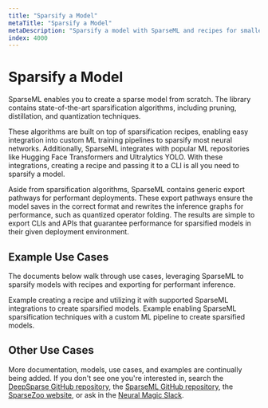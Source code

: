 ```yaml
---
title: "Sparsify a Model"
metaTitle: "Sparsify a Model"
metaDescription: "Sparsify a model with SparseML and recipes for smaller, faster, and cheaper model inferences in deployment"
index: 4000
---
```


# Sparsify a Model

SparseML enables you to create a sparse model from scratch. The library contains state-of-the-art sparsification algorithms, including pruning, distillation, and quantization techniques.

These algorithms are built on top of sparsification recipes, enabling easy integration into custom ML training pipelines to sparsify most neural networks.
Additionally, SparseML integrates with popular ML repositories like Hugging Face Transformers and Ultralytics YOLO. With these integrations, creating a recipe and passing it to a CLI is all you need to sparsify a model.

Aside from sparsification algorithms, SparseML contains generic export pathways for performant deployments.
These export pathways ensure the model saves in the correct format and rewrites the inference graphs for performance, such as quantized operator folding.
The results are simple to export CLIs and APIs that guarantee performance for sparsified models in their given deployment environment.

## Example Use Cases

The documents below walk through use cases, leveraging SparseML to sparsify models with recipes and exporting for performant inference.

<LinkCards>
  <LinkCard href="./supported-integrations" heading="Supported Integrations">
    Example creating a recipe and utilizing it with supported SparseML integrations to create sparsified models.
  </LinkCard>

  <LinkCard href="./custom-integrations" heading="Custom Integrations">
    Example enabling SparseML sparsification techniques with a custom ML pipeline to create sparsified models.
  </LinkCard>
</LinkCards>

## Other Use Cases

More documentation, models, use cases, and examples are continually being added.
If you don't see one you're interested in, search the [DeepSparse GitHub repository](https://github.com/neuralmagic/deepsparse), the [SparseML GitHub repository](https://github.com/neuralmagic/sparseml), the [SparseZoo website](https://sparsezoo.neuralmagic.com/), or ask in the [Neural Magic Slack](https://join.slack.com/t/discuss-neuralmagic/shared_invite/zt-q1a1cnvo-YBoICSIw3L1dmQpjBeDurQ).
